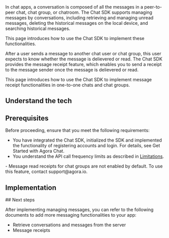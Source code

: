 
<PlatformWrapper notAllowed="web">

<PlatformWrapper notAllowed="ios">
In chat apps, a conversation is composed of all the messages in a peer-to-peer chat, chat group, or chatroom. The Chat SDK supports managing messages by conversations, including retrieving and managing unread messages, deleting the historical messages on the local device, and searching historical messages.

This page introduces how to use the Chat SDK to implement these functionalities.
</PlatformWrapper>

<PlatformWrapper platform="ios">
After a user sends a message to another chat user or chat group, this user expects to know whether the message is delievered or read. The Chat SDK provides the message receipt feature, which enables you to send a receipt to the message sender once the message is delievered or read.

This page introduces how to use the Chat SDK to implement message receipt functionalities in one-to-one chats and chat groups.
</PlatformWrapper>

## Understand the tech

<Understand />

## Prerequisites

Before proceeding, ensure that you meet the following requirements:

- You have integrated the Chat SDK, initialized the SDK and implemented the functionality of registering accounts and login. For details, see <Link to="/agora-chat/get-started/get-started-sdk">Get Started with Agora Chat</Link>.
- You understand the API call frequency limits as described in [Limitations](/agora-chat/reference/limitations).
<PlatformWrapper platform="ios">
- Message read receipts for chat groups are not enabled by default. To use this feature, contact support@agora.io.
</PlatformWrapper>

## Implementation

<ProjectImplement />

<PlatformWrapper notAllowed="ios">
## Next steps

After implementing managing messages, you can refer to the following documents to add more messaging functionalities to your app:

- <Link to="../messages/retrieve-messages">Retrieve conversations and messages from the server</Link>
- <Link to="../messages/message-receipts">Message receipts</Link>
</PlatformWrapper>

</PlatformWrapper>